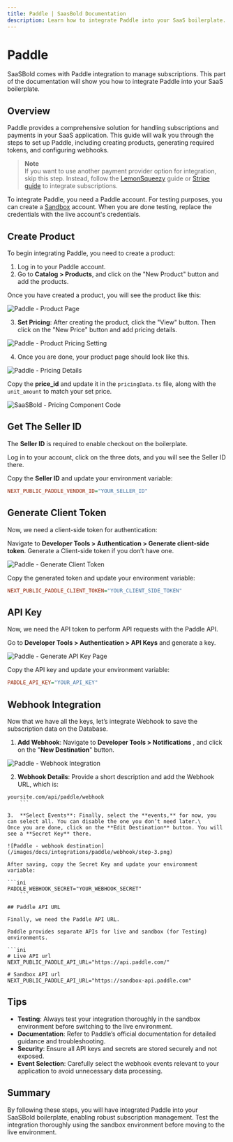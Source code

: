 ```yaml
---
title: Paddle | SaasBold Documentation
description: Learn how to integrate Paddle into your SaaS boilerplate.
---
```


# Paddle

SaaSBold comes with Paddle integration to manage subscriptions. This part of the documentation will show you how to integrate Paddle into your SaaS boilerplate.

## Overview

Paddle provides a comprehensive solution for handling subscriptions and payments in your SaaS application. This guide will walk you through the steps to set up Paddle, including creating products, generating required tokens, and configuring webhooks.

> **Note**\
> If you want to use another payment provider option for integration, skip this step. Instead, follow the [LemonSqueezy](/docs/integrations/lemonsqueezy) guide or [Stripe guide](/docs/integrations/stripe) to integrate subscriptions.

To integrate Paddle, you need a Paddle account. For testing purposes, you can create a [Sandbox](https://sandbox-vendors.paddle.com/) account. When you are done testing, replace the credentials with the live account's credentials.

## Create Product

To begin integrating Paddle, you need to create a product:

1.  Log in to your Paddle account.
2.  Go to **Catalog > Products**, and click on the "New Product" button and add the products.

Once you have created a product, you will see the product like this:

![Paddle - Product Page](/images/docs/integrations/paddle/create-product/step-2.png)

3.  **Set Pricing**: After creating the product, click the "View" button. Then click on the "New Price" button and add pricing details.

![Paddle - Product Pricing Setting](/images/docs/integrations/paddle/create-product/step-3.png)

4.  Once you are done, your product page should look like this.

![Paddle - Pricing Details](/images/docs/integrations/paddle/create-product/step-4-1.png)

Copy the **price_id** and update it in the `pricingData.ts` file, along with the `unit_amount` to match your set price.

![SaaSBold - Pricing Component Code](/images/docs/integrations/paddle/create-product/step-4-2.png)

## Get The Seller ID

The **Seller ID** is required to enable checkout on the boilerplate.

Log in to your account, click on the three dots, and you will see the Seller ID there.

[](/images/docs/integrations/paddle/seller-id.png)

Copy the **Seller ID** and update your environment variable:

```ini
NEXT_PUBLIC_PADDLE_VENDOR_ID="YOUR_SELLER_ID"
```

## Generate Client Token

Now, we need a client-side token for authentication:

Navigate to **Developer Tools > Authentication > Generate client-side token**. Generate a Client-side token if you don’t have one.

![Paddle - Generate Client Token](/images/docs/integrations/paddle/generate-client-token.png)

Copy the generated token and update your environment variable:

```ini
NEXT_PUBLIC_PADDLE_CLIENT_TOKEN="YOUR_CLIENT_SIDE_TOKEN"
```

## API Key

Now, we need the API token to perform API requests with the Paddle API.

Go to **Developer Tools > Authentication > API Keys** and generate a key.

![Paddle - Generate API Key Page](/images/docs/integrations/paddle/generate-api-key.png)

Copy the API key and update your environment variable:

```ini
PADDLE_API_KEY="YOUR_API_KEY"
```

## Webhook Integration

Now that we have all the keys, let’s integrate Webhook to save the subscription data on the Database.

1.  **Add Webhook**: Navigate to **Developer Tools > Notifications** , and click on the "**New Destination**" button.

![Paddle - Webhook Integration](/images/docs/integrations/paddle/webhook/step-1.png)

2.  **Webhook Details**: Provide a short description and add the Webhook URL, which is:

```
yoursite.com/api/paddle/webhook
    ```

3.  **Select Events**: Finally, select the **events,** for now, you can select all. You can disable the one you don’t need later.\
Once you are done, click on the **Edit Destination** button. You will see a **Secret Key** there.

![Paddle - webhook destination](/images/docs/integrations/paddle/webhook/step-3.png)

After saving, copy the Secret Key and update your environment variable:

```ini
PADDLE_WEBHOOK_SECRET="YOUR_WEBHOOK_SECRET"
    ```

## Paddle API URL

Finally, we need the Paddle API URL.

Paddle provides separate APIs for live and sandbox (for Testing) environments.

```ini
# Live API url
NEXT_PUBLIC_PADDLE_API_URL="https://api.paddle.com/"

# Sandbox API url
NEXT_PUBLIC_PADDLE_API_URL="https://sandbox-api.paddle.com"
```

## Tips

- **Testing**: Always test your integration thoroughly in the sandbox environment before switching to the live environment.
- **Documentation**: Refer to Paddle’s official documentation for detailed guidance and troubleshooting.
- **Security**: Ensure all API keys and secrets are stored securely and not exposed.
- **Event Selection**: Carefully select the webhook events relevant to your application to avoid unnecessary data processing.

## Summary

By following these steps, you will have integrated Paddle into your SaaSBold boilerplate, enabling robust subscription management. Test the integration thoroughly using the sandbox environment before moving to the live environment.
